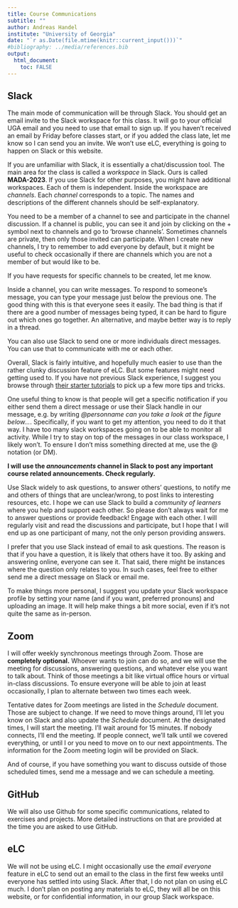 ---
title: Course Communications
subtitle: ""
author: Andreas Handel
institute: "University of Georgia"
date: "`r as.Date(file.mtime(knitr::current_input()))`"
#bibliography: ../media/references.bib
output: 
  html_document:
    toc: FALSE
---



## Slack

The main mode of communication will be through Slack. You should get an email invite to the Slack workspace for this class. It will go to your official UGA email and you need to use that email to sign up. If you haven't received an email by Friday before classes start, or if you added the class late, let me know so I can send you an invite. We won't use eLC, everything is going to happen on Slack or this website. 

If you are unfamiliar with Slack, it is essentially a chat/discussion tool. The main area for the class is called a _workspace_ in Slack. Ours is called __MADA-2023__. If you use Slack for other purposes, you might have additional workspaces. Each of them is independent. Inside the workspace are _channels_. Each _channel_ corresponds to a topic. The names and descriptions of the different channels should be self-explanatory. 

You need to be a member of a channel to see and participate in the channel discussion. If a channel is public, you can see it and join by clicking on the + symbol next to channels and go to 'browse channels'. Sometimes channels are private, then only those invited can participate. When I create new channels, I try to remember to add everyone by default, but it might be useful to check occasionally if there are channels which you are not a member of but would like to be.

If you have requests for specific channels to be created, let me know.

Inside a channel, you can write messages. To respond to someone's message, you can type your message just below the previous one. The good thing with this is that everyone sees it easily. The bad thing is that if there are a good number of messages being typed, it can be hard to figure out which ones go together. An alternative, and maybe better way is to reply in a thread.   

You can also use Slack to send one or more individuals direct messages. You can use that to communicate with me or each other.

Overall, Slack is fairly intuitive, and hopefully much easier to use than the rather clunky discussion feature of eLC. But some features might need getting used to. If you have not previous Slack experience, I suggest you browse through [their starter tutorials](https://slack.com/resources/slack-101) to pick up a few more tips and tricks.

One useful thing to know is that people will get a specific notification if you either send them a direct message or use their Slack handle in our message, e.g. by writing _@personname can you take a look at the figure below..._. Specifically, if you want to get my attention, you need to do it that way. I have too many slack workspaces going on to be able to monitor all activity. While I try to stay on top of the messages in our class workspace, I likely won't. To ensure I don't miss something directed at me, use the @ notation (or DM).

**I will use the _announcements_ channel in Slack to post any important course related announcements. Check regularly.**

Use Slack widely to ask questions, to answer others' questions, to notify me and others of things that are unclear/wrong, to post links to interesting resources, etc. I hope we can use Slack  to build a _community of learners_ where you help and support each other. So please don't always wait for me to answer questions or provide feedback! Engage with each other. I will regularly visit and read the discussions and participate, but I hope that I will end up as one participant of many, not the only person providing answers.

I prefer that you use Slack instead of email to ask questions. The reason is that if you have a question, it is likely that others have it too. By asking and answering online, everyone can see it. That said, there might be instances where the question only relates to you. In such cases, feel free to either send me a direct message on Slack or email me. 

To make things more personal, I suggest you update your Slack workspace profile by setting your name (and if you want, preferred pronouns) and uploading an image. It will help make things a bit more social, even if it's not quite the same as in-person.


## Zoom

I will offer weekly synchronous meetings through Zoom. Those are **completely optional.**  Whoever wants to join can do so, and we will use the meeting for discussions, answering questions, and whatever else you want to talk about. Think of those meetings a bit like virtual office hours or virtual in-class discussions. To ensure everyone will be able to join at least occasionally, I plan to alternate between two times each week. 

Tentative dates for Zoom meetings are listed in the _Schedule_ document. Those are subject to change. If we need to move things around, I'll let you know on Slack and also update the _Schedule_ document. At the designated times, I will start the meeting. I'll wait around for 15 minutes. If nobody connects, I'll end the meeting. If people connect, we'll talk until we covered everything, or until I or you need to move on to our next appointments. The information for the Zoom meeting login will be provided on Slack.

And of course, if you have something you want to discuss outside of those scheduled times, send me a message and we can schedule a meeting.




## GitHub

We will also use Github for some specific communications, related to exercises and projects. More detailed instructions on that are provided at the time you are asked to use GitHub.



## eLC

We will not be using eLC. I might occasionally use the _email everyone_ feature in eLC to send out an email to the class in the first few weeks until everyone has settled into using Slack. After that, I do not plan on using eLC much. I don't plan on posting any materials to eLC, they will all be on this website, or for confidential information, in our group Slack workspace.


